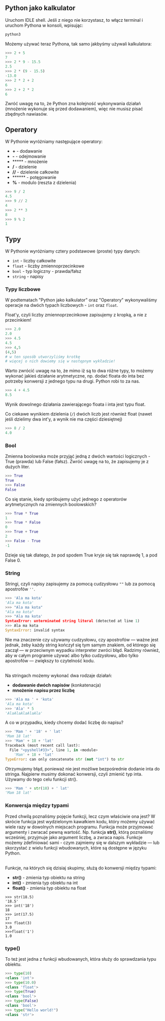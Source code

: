 ## Python jako kalkulator
Uruchom IDLE shell. Jeśli z niego nie korzystasz, to włącz terminal i uruchom Pythona w konsoli, wpisując: 

```bash
python3
```

Możemy używać teraz Pythona, tak samo jakbyśmy używali kalkulatora:

```python
>>> 2 + 5
7
>>> 2 * 9 - 15.5
2.5
>>> 2 * (9 - 15.5)
-13.0
>>> 2 * 2 + 2
6
>>> 2 + 2 * 2 
6
```
Zwróć uwagę na to, że Python zna kolejność wykonywania działań (mnożenie wykonuje się przed dodawaniem), więc nie musisz pisać zbędnych nawiasów. 

## Operatory
W Pythonie wyróżniamy następujące operatory: <br/>
* **+** - dodawanie <br/>
* **-** - odejmowanie <br/>
* ***** - mnożenie <br/>
* **/** - dzielenie <br/>
* **//** - dzielenie całkowite <br/>
* ****** - potęgowanie <br/>
* **%** - modulo (reszta z dzielenia) <br/>

```python
>>> 9 / 2
4.5
>>> 9 // 2 
4
>>> 2 ** 3 
8
>>> 9 % 2
1
```

## Typy

W Pythonie wyróżniamy cztery podstawowe (proste) typy danych:
* `int` - liczby całkowite
* `float` - liczby zmiennoprzecinkowe
* `bool` - typ logiczny - prawda/fałsz
* `string` - napisy

### Typy liczbowe

W podtematach "Python jako kalkulator" oraz "Operatory" wykonywaliśmy operacje na dwóch typach liczbowych - `int` oraz `float`. 

Float'y, czyli liczby zmiennoprzecinkowe zapisujemy z kropką, a nie z przecinkiem!

```python
>>> 2.0
2.0 
>>> 4.5
4.5
>>> 4,5
(4,5) 
# w ten sposób utworzyliśmy krotkę
# więcej o nich dowiemy się w następnym wykładzie!
```

Warto zwrócić uwagę na to, że mimo iż są to dwa różne typy, to możemy wykonać jakieś działanie arytmetyczne, np. dodać floata do inta bez potrzeby konwersji z jednego typu na drugi. Python robi to za nas. 

```python
>>> 4 + 4.5 
8.5
```

Wynik dowolnego działania zawierającego floata i inta jest typu float. 

Co ciekawe wynikiem dzielenia (`/`) dwóch liczb jest również float (nawet jeśli dzielimy dwa int'y, a wynik nie ma części dziesiętnej)

```python
>>> 8 / 2
4.0 
```

### Bool
Zmienna boolowska może przyjąć  jedną z dwóch wartości logicznych - True (prawda)  lub False (fałsz). Zwróć uwagę na to, że zapisujemy je z dużych liter.

```python
>>> True
True
>>> False
False
```
Co się stanie, kiedy spróbujemy użyć jednego z operatorów arytmetycznych na zmiennych boolowskich? 
```python
>>> True * True
1 
>>> True * False
0
>>> True + True
2
>>> False - True
-1
```
Dzieje się tak dlatego, że pod spodem True kryje się tak naprawdę 1, a pod False 0. 

### String
Stringi, czyli napisy zapisujemy za pomocą cudzysłowu `""` lub za pomocą apostrofów `''`. 

```python
>>> 'Ala ma kota'
'Ala ma kota'
>>> "Ala ma kota"
"Ala ma kota"
>>> "Ala ma kota'
SyntaxError: unterminated string literal (detected at line 1)
>>> Ala ma kota
SyntaxError: invalid syntax
```
Nie ma znaczenie czy używamy cudzysłowu, czy apostrofów — ważne jest jednak, żeby każdy string kończył się tym samym znakiem, od którego się zaczął — w przeciwnym wypadku interpreter zwróci błąd. Radzimy również, aby w całym programie używać albo tylko cudzysłowu, albo tylko apostrofów — zwiększy to czytelność kodu. <br/><br/>


Na stringach możemy wykonać dwa rodzaje działań: 
* **dodawanie dwóch napisów** (konkatenacja)
* **mnożenie napisu przez liczbę**

```python
>>> 'Ala ma ' + 'kota'
'Ala ma kota'
>>> 'Ala' * 5
'AlaAlaAlaAlaAla'
```

A co w przypadku, kiedy chcemy dodać liczbę do napisu? 

```python
>>> 'Mam ' + '18' + ' lat'
'Mam 18 lat'
>>> 'Mam' + 18 + 'lat'
Traceback (most recent call last):
  File "<pyshell#33>", line 1, in <module>
    'Mam' + 18 + 'lat'
TypeError: can only concatenate str (not "int") to str
```

Otrzymujemy błąd, ponieważ nie jest możliwe bezpośrednie dodanie inta do stringa. 
Najpierw musimy dokonać konwersji, czyli zmienić typ inta. Używamy do tego celu funkcji str().

```python
>>> 'Mam ' + str(18) + ' lat'
'Mam 18 lat'
```

### Konwersja między typami
Przed chwilą poznaliśmy pojęcie funkcji, lecz czym właściwie ona jest?
W skrócie funkcja jest wydzielonym kawałkiem kodu, który możemy używać wiele razy w dowolnych miejscach programu. Funkcja może przyjmować argumenty i zwracać pewną wartość. 
Np. funkcja **str()**, którą poznaliśmy wcześniej, przyjmuje jako argument liczbę, a zwraca napis. Funkcje możemy zdefiniować sami - czym zajmiemy się w dalszym wykładzie — lub skorzystać z wielu funkcji wbudowanych, które są dostępne w języku Python.<br/><br/>

Funkcje, na których się dzisiaj skupimy, służą do konwersji między typami:
* **str()** - zmienia typ obiektu na string
* **int()** - zmienia typ obiektu na int
* **float()** - zmienia typ obiektu na float
```python=
>>> str(18.5)
'18.5'
>>> int('18')
18
>>> int(17.5)
17
>>> float(3)
3.0
>>>float('1')
1.0
```

### type()
To też jest jedna z funkcji wbudowanych, która służy do sprawdzania typu obiektu.  

```python
>>> type(10)
<class 'int'>
>>> type(10.0)
<class 'float'>
>>> type(True)
<class 'bool'>
>>> type(False)
<class 'bool'>
>>> type("Hello world!")
<class 'str'>
```